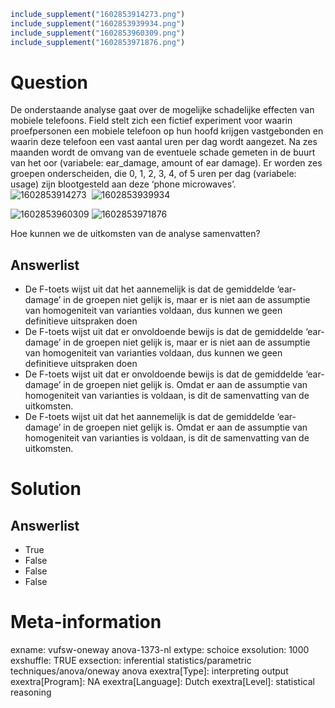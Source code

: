 ```r
include_supplement("1602853914273.png")
include_supplement("1602853939934.png")
include_supplement("1602853960309.png")
include_supplement("1602853971876.png")
```

Question
========
De onderstaande analyse gaat over de mogelijke schadelijke effecten van
mobiele telefoons. Field stelt zich een fictief experiment voor waarin
proefpersonen een mobiele telefoon op hun hoofd krijgen vastgebonden en
waarin deze telefoon een vast aantal uren per dag wordt aangezet. Na zes
maanden wordt de omvang van de eventuele schade gemeten in de buurt van
het oor (variabele: ear\_damage, amount of ear damage). Er worden zes
groepen onderscheiden, die 0, 1, 2, 3, 4, of 5 uren per dag (variabele:
usage) zijn blootgesteld aan deze ‘phone microwaves’.  
<img src="1602853914273.png" class="fr-fic fr-dii tvcss_2"
alt="1602853914273" /> 
<img src="1602853939934.png" class="fr-fic fr-dii tvcss_3"
alt="1602853939934" />  
  
<img src="1602853960309.png" class="fr-fic fr-dii tvcss_4"
alt="1602853960309" /> <img src="1602853971876.png" class="fr-fic fr-dii tvcss_5"
alt="1602853971876" />  
  
Hoe kunnen we de uitkomsten van de analyse samenvatten?

Answerlist
----------
* De F-toets wijst uit dat het aannemelijk is dat de gemiddelde
  ‘ear-damage’ in de groepen niet gelijk is, maar er is niet aan de
  assumptie van homogeniteit van varianties voldaan, dus kunnen we geen
  definitieve uitspraken doen
* De F-toets wijst uit dat er onvoldoende bewijs is dat de gemiddelde
  ‘ear-damage’ in de groepen niet gelijk is, maar er is niet aan de
  assumptie van homogeniteit van varianties voldaan, dus kunnen we geen
  definitieve uitspraken doen
* De F-toets wijst uit dat er onvoldoende bewijs is dat de gemiddelde
  ‘ear-damage’ in de groepen niet gelijk is. Omdat er aan de assumptie van
  homogeniteit van varianties is voldaan, is dit de samenvatting van de
  uitkomsten.
* De F-toets wijst uit dat het aannemelijk is dat de gemiddelde
  ‘ear-damage’ in de groepen niet gelijk is. Omdat er aan de assumptie van
  homogeniteit van varianties is voldaan, is dit de samenvatting van de
  uitkomsten.

Solution
========










Answerlist
----------
* True
* False
* False
* False

Meta-information
================
exname: vufsw-oneway anova-1373-nl
extype: schoice
exsolution: 1000
exshuffle: TRUE
exsection: inferential statistics/parametric techniques/anova/oneway anova
exextra[Type]: interpreting output
exextra[Program]: NA
exextra[Language]: Dutch
exextra[Level]: statistical reasoning

